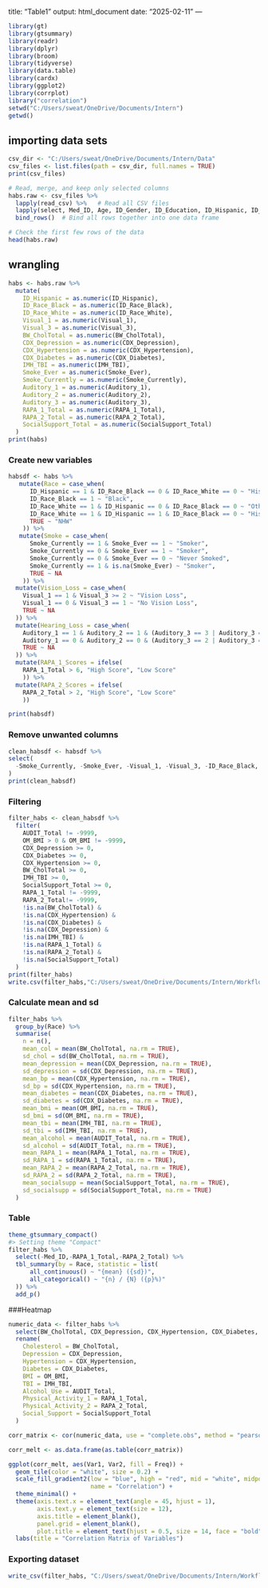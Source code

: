 title: "Table1" output: html_document date: "2025-02-11" ---

```r
library(gt)
library(gtsummary)
library(readr)
library(dplyr)
library(broom)
library(tidyverse)
library(data.table)
library(cardx)
library(ggplot2)
library(corrplot)
library("correlation")
setwd("C:/Users/sweat/OneDrive/Documents/Intern")
getwd()
```

## importing data sets

```r
csv_dir <- "C:/Users/sweat/OneDrive/Documents/Intern/Data" 
csv_files <- list.files(path = csv_dir, full.names = TRUE)
print(csv_files)

# Read, merge, and keep only selected columns
habs.raw <- csv_files %>%
  lapply(read_csv) %>%   # Read all CSV files
  lapply(select, Med_ID, Age, ID_Gender, ID_Education, ID_Hispanic, ID_Race_White, ID_Race_Black, BW_CholTotal, CDX_Depression, CDX_Hypertension, CDX_Diabetes, OM_BMI, IMH_TBI, AUDIT_Total, Smoke_Currently, Smoke_Ever, Visual_1, Visual_3, Auditory_1, Auditory_2, Auditory_3, RAPA_1_Total, RAPA_2_Total, SocialSupport_Total) %>%
  bind_rows()  # Bind all rows together into one data frame

# Check the first few rows of the data
head(habs.raw)
```
## wrangling
```r
habs <- habs.raw %>%
  mutate(
    ID_Hispanic = as.numeric(ID_Hispanic),
    ID_Race_Black = as.numeric(ID_Race_Black),
    ID_Race_White = as.numeric(ID_Race_White),
    Visual_1 = as.numeric(Visual_1),
    Visual_3 = as.numeric(Visual_3),
    BW_CholTotal = as.numeric(BW_CholTotal),
    CDX_Depression = as.numeric(CDX_Depression),
    CDX_Hypertension = as.numeric(CDX_Hypertension),
    CDX_Diabetes = as.numeric(CDX_Diabetes),
    IMH_TBI = as.numeric(IMH_TBI),
    Smoke_Ever = as.numeric(Smoke_Ever),
    Smoke_Currently = as.numeric(Smoke_Currently),
    Auditory_1 = as.numeric(Auditory_1),
    Auditory_2 = as.numeric(Auditory_2),
    Auditory_3 = as.numeric(Auditory_3),
    RAPA_1_Total = as.numeric(RAPA_1_Total),
    RAPA_2_Total = as.numeric(RAPA_2_Total),
    SocialSupport_Total = as.numeric(SocialSupport_Total)
  ) 
print(habs)
```



### Create new variables
```r
habsdf <- habs %>%
   mutate(Race = case_when(
      ID_Hispanic == 1 & ID_Race_Black == 0 & ID_Race_White == 0 ~ "Hispanic",
      ID_Race_Black == 1 ~ "Black",
      ID_Race_White == 1 & ID_Hispanic == 0 & ID_Race_Black == 0 ~ "Other",  
      ID_Race_White == 1 & ID_Hispanic == 1 & ID_Race_Black == 0 ~ "Hispanic", 
      TRUE ~ "NHW" 
    )) %>%
   mutate(Smoke = case_when(
      Smoke_Currently == 1 & Smoke_Ever == 1 ~ "Smoker",  
      Smoke_Currently == 0 & Smoke_Ever == 1 ~ "Smoker",  
      Smoke_Currently == 0 & Smoke_Ever == 0 ~ "Never Smoked",  
      Smoke_Currently == 1 & is.na(Smoke_Ever) ~ "Smoker",  
      TRUE ~ NA
    )) %>%
  mutate(Vision_Loss = case_when(
    Visual_1 == 1 & Visual_3 >= 2 ~ "Vision Loss",
    Visual_1 == 0 & Visual_3 == 1 ~ "No Vision Loss",  
    TRUE ~ NA   
  )) %>%
  mutate(Hearing_Loss = case_when(
    Auditory_1 == 1 & Auditory_2 == 1 & (Auditory_3 == 3 | Auditory_3 == 4) ~ "Hearing Loss",
    Auditory_1 == 0 & Auditory_2 == 0 & (Auditory_3 == 2 | Auditory_3 == 1) ~ "No Hearing Loss",
    TRUE ~ NA
  )) %>%
  mutate(RAPA_1_Scores = ifelse(
    RAPA_1_Total > 6, "High Score", "Low Score"
    )) %>%
  mutate(RAPA_2_Scores = ifelse(
    RAPA_2_Total > 2, "High Score", "Low Score"
    ))

print(habsdf)
```
### Remove unwanted columns
```r

clean_habsdf <- habsdf %>%
select(
  -Smoke_Currently, -Smoke_Ever, -Visual_1, -Visual_3, -ID_Race_Black, -ID_Hispanic, -ID_Race_White, -Auditory_1, -Auditory_2, -Auditory_3
)
print(clean_habsdf)
```
### Filtering
```r
filter_habs <- clean_habsdf %>%
  filter(
    AUDIT_Total != -9999,
    OM_BMI > 0 & OM_BMI != -9999, 
    CDX_Depression >= 0,            
    CDX_Diabetes >= 0,              
    CDX_Hypertension >= 0,  
    BW_CholTotal >= 0,      
    IMH_TBI >= 0,
    SocialSupport_Total >= 0,
    RAPA_1_Total != -9999, 
    RAPA_2_Total!= -9999, 
    !is.na(BW_CholTotal) & 
    !is.na(CDX_Hypertension) & 
    !is.na(CDX_Diabetes) & 
    !is.na(CDX_Depression) &
    !is.na(IMH_TBI) &
    !is.na(RAPA_1_Total) &
    !is.na(RAPA_2_Total) &
    !is.na(SocialSupport_Total)
  )
print(filter_habs)
write.csv(filter_habs,"C:/Users/sweat/OneDrive/Documents/Intern/Workflow/Genetic dataset/Clinical_data.csv")
```
### Calculate mean and sd 
```r
filter_habs %>%
  group_by(Race) %>%
  summarise(
    n = n(), 
    mean_col = mean(BW_CholTotal, na.rm = TRUE),
    sd_chol = sd(BW_CholTotal, na.rm = TRUE),
    mean_depression = mean(CDX_Depression, na.rm = TRUE),
    sd_depression = sd(CDX_Depression, na.rm = TRUE),
    mean_bp = mean(CDX_Hypertension, na.rm = TRUE),
    sd_bp = sd(CDX_Hypertension, na.rm = TRUE),
    mean_diabetes = mean(CDX_Diabetes, na.rm = TRUE),
    sd_diabetes = sd(CDX_Diabetes, na.rm = TRUE),
    mean_bmi = mean(OM_BMI, na.rm = TRUE),
    sd_bmi = sd(OM_BMI, na.rm = TRUE),
    mean_tbi = mean(IMH_TBI, na.rm = TRUE),
    sd_tbi = sd(IMH_TBI, na.rm = TRUE),
    mean_alcohol = mean(AUDIT_Total, na.rm = TRUE),
    sd_alcohol = sd(AUDIT_Total, na.rm = TRUE),
    mean_RAPA_1 = mean(RAPA_1_Total, na.rm = TRUE),
    sd_RAPA_1 = sd(RAPA_1_Total, na.rm = TRUE),
    mean_RAPA_2 = mean(RAPA_2_Total, na.rm = TRUE),
    sd_RAPA_2 = sd(RAPA_2_Total, na.rm = TRUE),
    mean_socialsupp = mean(SocialSupport_Total, na.rm = TRUE),
    sd_socialsupp = sd(SocialSupport_Total, na.rm = TRUE)
  )
```
### Table
```r
theme_gtsummary_compact()
#> Setting theme "Compact"
filter_habs %>% 
  select(-Med_ID,-RAPA_1_Total,-RAPA_2_Total) %>%
  tbl_summary(by = Race, statistic = list( 
      all_continuous() ~ "{mean} ({sd})",
      all_categorical() ~ "{n} / {N} ({p}%)"
  )) %>%
  add_p()
```
###Heatmap
```r
numeric_data <- filter_habs %>%
  select(BW_CholTotal, CDX_Depression, CDX_Hypertension, CDX_Diabetes, OM_BMI, IMH_TBI, AUDIT_Total,RAPA_1_Total, RAPA_2_Total, SocialSupport_Total) %>%
  rename(
    Cholesterol = BW_CholTotal,
    Depression = CDX_Depression,
    Hypertension = CDX_Hypertension,
    Diabetes = CDX_Diabetes,
    BMI = OM_BMI,
    TBI = IMH_TBI,
    Alcohol_Use = AUDIT_Total,
    Physical_Activity_1 = RAPA_1_Total,
    Physical_Activity_2 = RAPA_2_Total,
    Social_Support = SocialSupport_Total
  )

corr_matrix <- cor(numeric_data, use = "complete.obs", method = "pearson")

corr_melt <- as.data.frame(as.table(corr_matrix))

ggplot(corr_melt, aes(Var1, Var2, fill = Freq)) +
  geom_tile(color = "white", size = 0.2) + 
  scale_fill_gradient2(low = "blue", high = "red", mid = "white", midpoint = 0, 
                       name = "Correlation") +  
  theme_minimal() +  
  theme(axis.text.x = element_text(angle = 45, hjust = 1), 
        axis.text.y = element_text(size = 12), 
        axis.title = element_blank(),  
        panel.grid = element_blank(),  
        plot.title = element_text(hjust = 0.5, size = 14, face = "bold")) +  
  labs(title = "Correlation Matrix of Variables")  

```
### Exporting dataset
```r
write_csv(filter_habs, "C:/Users/sweat/OneDrive/Documents/Intern/Workflow/Clinical dataset/filter_habs.csv")
```